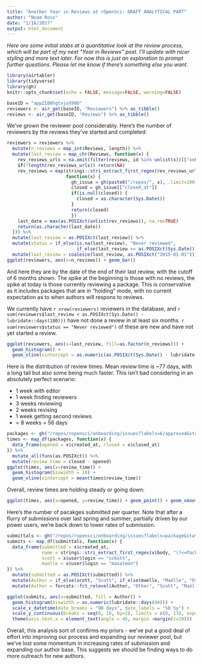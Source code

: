 ```yaml
---
title: "Another Year in Reviews at rOpenSci: DRAFT ANALYTICAL PART"
author: "Noam Ross"
date: "1/16/2017"
output: html_document
---
```


*Here are some initial stabs at a quantitative look at the review process,
which will be part of my next "Year in Reviews" post.  I'll update with nicer
styling and more text later.  For now this is just an exploration to prompt further
questions. Please let me know if there's something else you want.*

```r
library(airtabler)
library(tidyverse)
library(gh)
knitr::opts_chunk$set(echo = FALSE, message=FALSE, warning=FALSE)
```

```r
baseID = "appZIB8hgtvjoV99D"
reviewers <- air_get(baseID, "Reviewers") %>% as_tibble()
reviews <- air_get(baseID, "Reviews") %>% as_tibble()
```

We've grown the reviewer pool considerably.  Here's the number of reviewers
by the reviews they've started and completed:

```r
reviewers = reviewers %>% 
  mutate(n_reviews = map_int(Reviews, length)) %>% 
  mutate(last_review = map_chr(Reviews, function(x) {
    rev_reviews_urls = na.omit(filter(reviews, id %in% unlist(x))[["onboarding_url"]])
    if(!length(rev_reviews_urls)) return(NA)
    rev_reviews = map(stringi::stri_extract_first_regex(rev_reviews_urls, "(?<=https://github.com/).*$"),
                      function(x) {
                        gh_issue = gh(paste0("/repos/", x), .limit=200)
                        closed = gh_issue[["closed_at"]]
                        if(is.null(closed)) {
                          closed = as.character(Sys.Date())
                        }
                        return(closed)
                        })
    last_date = max(as.POSIXct(unlist(rev_reviews)), na.rm=TRUE)
    return(as.character(last_date))
  })) %>% 
  mutate(last_review = as.POSIXct(last_review)) %>% 
  mutate(status = if_else(is.na(last_review), "Never reviewed",
                          if_else(last_review >= as.POSIXct(Sys.Date() - 1), "Currently reviewing", "Has reviewed"))) %>% 
  mutate(last_review = coalesce(last_review, as.POSIXct("2015-01-01")))
ggplot(reviewers, aes(x=n_reviews)) + geom_bar()
```

And here they are by the date of the end of their last review, with the cutoff
of 6 months shown.  The spike at the beginning is those with no reviews, the spike
at today is those currently reviewing a package.  This is conservative as it
includes packages that are in "holding" mode, with no current expectation as to
when authors will respons to reviews.

We currently have `r nrow(reviewers)` reviewers in the database, and `r sum(reviewers$last_review < as.POSIXct(Sys.Date() - lubridate::days(180)))` have
not done a review in at least six months. `r sum(reviewers$status == "Never reviewed")`
of these are new and have not yet started a review.

```r
ggplot(reviewers, aes(x=last_review, fill=as.factor(n_reviews))) +
  geom_histogram() +
  geom_vline(xintercept = as.numeric(as.POSIXct(Sys.Date() - lubridate::days(180))))
```

Here is the distribution of review times. Mean review time is ~77 days, with a
long tail but also some being much faster.  This isn't bad considering in an
absolutely perfect scenario:

- 1 week with editor
- 1 week finding reviewers
- 3 weeks reviewing
- 2 weeks revising
- 1 week getting second reviews
- = 8 weeks = 56 days

```r
packages <- gh("/repos/ropensci/onboarding/issues?labels=6/approved&state=closed", .limit=200)
times <- map_df(packages, function(x) {
  data_frame(opened = x$created_at, closed = x$closed_at)
}) %>% 
  mutate_all(funs(as.POSIXct)) %>% 
  mutate(review_time = closed - opened)
ggplot(times, aes(x=review_time)) + 
  geom_histogram(binwidth = 10) +
  geom_vline(xintercept = mean(times$review_time))
```

Overall, review times are holding steady or going down:

```r
ggplot(times, aes(x=opened, y=review_time)) + geom_point() + geom_smooth(method="lm")
```

Here's the number of pacakges submitted per quarter.  Note that after a flurry
of submissions over last spring and summer, partially driven by our power users,
we're back down to lower rates of submission.  

```r
submittals <- gh("/repos/ropensci/onboarding/issues?labels=package&state=all&sort=created", .limit=200)
submits <- map_df(submittals, function(x) {
  data_frame(submitted = x$created_at,
             name = stringi::stri_extract_first_regex(x$body, "(?<=Package:\\s{0,5}).*\\b"),
             scott = x$user$login == "sckott",
             maelle = x$user$login == "masalmon")
}) %>% 
  mutate(submitted = as.POSIXct(submitted)) %>% 
  mutate(Author = if_else(scott, "Scott", if_else(maelle, "Maëlle", "Other"))) %>% 
  mutate(Author = forcats::fct_relevel(Author, "Other", "Scott", "Maëlle"))

ggplot(submits, aes(x=submitted, fill = Author)) +
  geom_histogram(binwidth = as.numeric(lubridate::days(90))) +
  scale_x_datetime(date_breaks = "90 days", date_labels = "%b %y") +
  scale_y_continuous(breaks = seq(0, 16, by=2), limits = c(0, 13), expand = c(0,0)) +
  theme(axis.text.x = element_text(angle = 45, margin =margin(t=10)))
```

Overall, this analysis sort of confirms my priors - we've put a good deal of
effort into improving our process and expanding our reviewer pool, but we've
lost some momentum in increasing rates of submission and expanding our author
base.  This suggests we should be finding ways to do more outreach for new
authors.

